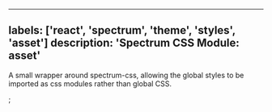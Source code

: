

---
labels: ['react', 'spectrum', 'theme', 'styles', 'asset']
description: 'Spectrum CSS Module: asset'
---


A small wrapper around spectrum-css, allowing the global
styles to be imported as css modules rather than global CSS.

<CSSModulePreview styles={styles} />;
